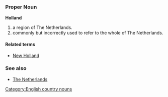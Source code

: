 ===Proper Noun===
'''Holland'''

# a region of The Netherlands.
# commonly but incorrectly used to refer to the whole of The Netherlands.

====Related terms====
*[[New Holland]]

===See also===
*[[The Netherlands]]
[[Category:English country nouns]]